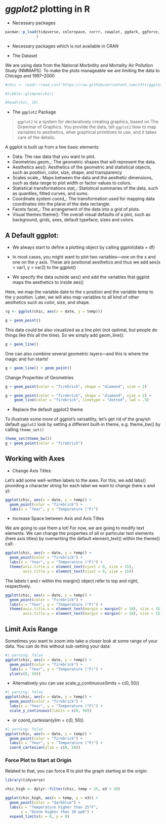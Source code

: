 # *ggplot2* plotting in R

-   Necessary packages

```r
pacman::p_load(tidyverse, colorspace, corrr, cowplot, ggdark, ggforce, ggrepel, ggridges, ggsci, ggtext, ggthemes, grid, gridExtra, patchwork, rcartocolor, scico, showtext, shiny, echarts4r, ggiraph, highcharter, plotly
              )
```

-   Necessary packages which is not available in CRAN

-   The Dataset

We are using data from the National Morbidity and Mortality Air Pollution Study (NMMAPS). To make the plots manageable we are limiting the data to Chicago and 1997–2000

```r
#chic <- readr::read_csv("https://raw.githubusercontent.com/z3tt/ggplot-courses/main/data/chicago-nmmaps-custom.csv")
```

```r
#tibble::glimpse(chic)
```

```r
#head(chic, 10)
```

-   The `ggplot2` Package

> `ggplot2` is a system for declaratively creating graphics, based on The Grammar of Graphics. You provide the data, tell `ggplot2` how to map variables to aesthetics, what graphical primitives to use, and it takes care of the details.

A ggplot is built up from a few basic elements:

-   Data: The raw data that you want to plot.
-   Geometries geom\_: The geometric shapes that will represent the data.
-   Aesthetics aes(): Aesthetics of the geometric and statistical objects, such as position, color, size, shape, and transparency
-   Scales scale\_: Maps between the data and the aesthetic dimensions, such as data range to plot width or factor values to colors.
-   Statistical transformations stat\_: Statistical summaries of the data, such as quantiles, fitted curves, and sums.
-   Coordinate system coord\_: The transformation used for mapping data coordinates into the plane of the data rectangle.
-   Facets facet\_: The arrangement of the data into a grid of plots.
-   Visual themes theme(): The overall visual defaults of a plot, such as background, grids, axes, default typeface, sizes and colors.

## A Default ggplot:

-   We always start to define a plotting object by calling ggplot(data = df)

-   In most cases, you might want to plot two variables—one on the x and one on the y axis. These are positional aesthetics and thus we add aes(x = var1, y = var2) to the ggplot()

-   We specify the data outside aes() and add the variables that ggplot maps the aesthetics to inside aes()

Here, we map the variable date to the x position and the variable temp to the y position. Later, we will also map variables to all kind of other aesthetics such as color, size, and shape.

```r
(g <- ggplot(chic, aes(x = date, y = temp)))
```

```r
g + geom_point()
```

This data could be also visualized as a line plot (not optimal, but people do things like this all the time). So we simply add geom_line():

```r
g + geom_line()
```

One can also combine several geometric layers—and this is where the magic and fun starts!

```r
g + geom_line() + geom_point()
```

Change Properties of Geometries

```r
g + geom_point(color = "firebrick", shape = "diamond", size = 2)
```

```r
g + geom_point(color = "firebrick", shape = "diamond", size = 2) +
    geom_line(color = "firebrick", linetype = "dotted", lwd = .3)
```

-   Replace the default ggplot2 theme

To illustrate some more of ggplot’s versatility, let’s get rid of the grayish default `ggplot2` look by setting a different built-in theme, e.g. theme_bw() by calling `theme_set()`

```r
theme_set(theme_bw())
g + geom_point(color = "firebrick")
```

## Working with Axes

-   Change Axis Titles:

Let’s add some well-written labels to the axes. For this, we add labs() providing a character string for each label we want to change (here x and y):

```r
ggplot(chic, aes(x = date, y = temp)) +
  geom_point(color = "firebrick") +
  labs(x = "Year", y = "Temperature (°F)")
```

-   Increase Space between Axis and Axis Titles

We are going to use them a lot! For now, we are going to modify text elements. We can change the properties of all or particular text elements (here axis titles) by overwriting the default element_text() within the theme() call:

```r
ggplot(chic, aes(x = date, y = temp)) +
  geom_point(color = "firebrick") +
  labs(x = "Year", y = "Temperature (°F)") +
  theme(axis.title.x = element_text(vjust = 0, size = 15),
        axis.title.y = element_text(vjust = 0, size = 15))
```

The labels t and r within the margin() object refer to top and right, respectively.

```r
ggplot(chic, aes(x = date, y = temp)) +
  geom_point(color = "firebrick") +
  labs(x = "Year", y = "Temperature (°F)") +
  theme(axis.title.x = element_text(margin = margin(t = 10), size = 15),
        axis.title.y = element_text(margin = margin(r = 10), size = 15))
```

## Limit Axis Range

Sometimes you want to zoom into take a closer look at some range of your data. You can do this without sub-setting your data:

```r
#| warning: false
ggplot(chic, aes(x = date, y = temp)) +
  geom_point(color = "firebrick") +
  labs(x = "Year", y = "Temperature (°F)") +
  ylim(c(0, 50))
```

-   Alternatively you can use scale_y_continuous(limits = c(0, 50))

```r
#| warning: false
ggplot(chic, aes(x = date, y = temp)) +
  geom_point(color = "firebrick") +
  labs(x = "Year", y = "Temperature (°F)") +
  scale_y_continuous(limits = c(0, 50))
```

-   or coord_cartesian(ylim = c(0, 50)).

```r
#| warning: false
ggplot(chic, aes(x = date, y = temp)) +
  geom_point(color = "firebrick") +
  labs(x = "Year", y = "Temperature (°F)") +
  coord_cartesian(ylim = c(0, 50))
```

### Force Plot to Start at Origin

Related to that, you can force R to plot the graph starting at the origin:

```r
library(tidyverse)

chic_high <- dplyr::filter(chic, temp > 25, o3 > 20)

ggplot(chic_high, aes(x = temp, y = o3)) +
  geom_point(color = "darkblue") +
  labs(x = "Temperature higher than 25°F",
       y = "Ozone higher than 20 ppb") +
  expand_limits(x = 0, y = 0)
```
